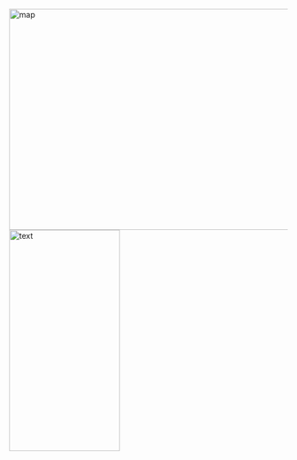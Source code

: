 
<br>
<br>
<br>
<br>
<br>


<img border="0" alt="map" src="ramen_waffle_final.png" width="600" height="400"><img border="0" alt="text" src="text1.png" width="200" height="400">